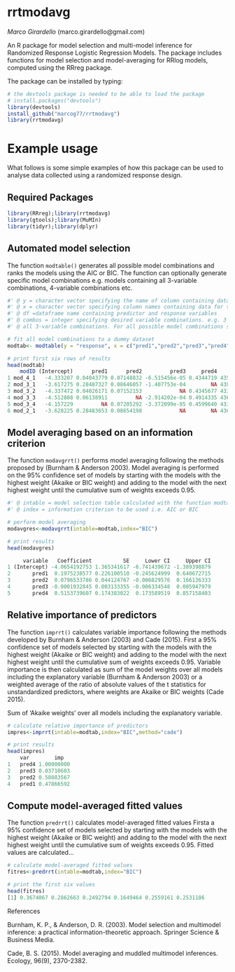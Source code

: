 # rrtmodavg
*Marco Girardello* (marco.girardello@gmail.com) 

An R package for model selection and multi-model inference for Randomized Response Logistic Regression 
Models. The package includes functions for model selection and model-averaging for RRlog models, computed using 
the RRreg package.

The package can be installed by typing:

```r
# the devtools package is needed to be able to load the package
# install.packages("devtools")
library(devtools)
install_github("marcog77/rrtmodavg")
library(rrtmodavg)
``` 

# Example usage
What follows is some simple examples of how this package can be used to analyse data collected using a randomized response design. 

## Required Packages

```r
library(RRreg);library(rrtmodavg)
library(gtools);library(MuMIn)
library(tidyr);library(dplyr)
```

## Automated model selection
The function `modtable()` generates all possible model combinations and ranks the models using the AIC or BIC.
The function can optionally generate specific model combinations e.g. models containing all 
3-variable combinations, 4-variable combinations etc. 

```r
#' @ y = character vector specifying the name of column containing data for the response variable (binary) 
#' @ x = character vector specifying column names containing data for the predictor variables
#' @ df =dataframe name containing predictor and response variables
#' @ combos = integer specifying desired variable combinations. e.g. 3 for models containing
#' @ all 3-variable combinations. For all possible model combinations specify "all".

# fit all model combinations to a dummy dataset
modtab<- modtable(y = "response", x = c("pred1","pred2","pred3","pred4"),df=dummy, combos ="all")

# print first six rows of results
head(modtab)
    modID (Intercept)      pred1      pred2         pred3     pred4      AIC      BIC  deltaBIC    weightBIC deltaAIC  weightAIC
1 mod_4_1   -4.333207 0.04043779 0.07148832 -6.515456e-05 0.4344719 435.9528 455.0234 14.537721 0.0004554068 3.956570 0.04097879
2 mod_3_1   -3.617275 0.28487327 0.08646057 -1.407753e-04        NA 438.4724 453.7289 13.243189 0.0008699683 6.476169 0.01162613
3 mod_3_2   -4.337472 0.04026171 0.07152153            NA 0.4345677 433.9532 449.2097  8.724007 0.0083335762 1.956987 0.11136869
4 mod_3_3   -4.512808 0.06138911         NA -2.914202e-04 0.4914335 436.7506 452.0071 11.521423 0.0020576913 4.754403 0.02749868
5 mod_3_4   -4.157229         NA 0.07205292 -3.372099e-05 0.4599640 433.9961 449.2526  8.766909 0.0081567161 1.999889 0.10900516
6 mod_2_1   -3.628225 0.28483653 0.08654198            NA        NA 436.4745 447.9169  7.431177 0.0159061784 4.478287 0.03156964

```
## Model averaging based on an information criterion
The function `modavgrrt()` performs model averaging following the methods proposed by
(Burnham & Anderson 2003). Model averaging is performed on the 95% confidence set of models by starting with the 
models with the highest weight (Akaike or BIC weight) and adding to the model with the
next highest weight until the cumulative sum of weights exceeds 0.95.

```r
#' @ intable = model selection table calculated with the function modtable
#' @ index = information criterion to be used i.e. AIC or BIC

# perform model averaging
modavgres<-modavgrrt(intable=modtab,index="BIC")

# print results
head(modavgres)

     variable   Coefficient          SE     Lower CI     Upper CI
1 (Intercept) -4.0654192753 1.365341617 -6.741439672 -1.389398879
2       pred1  0.1975238577 0.226100510 -0.245624999  0.640672715
3       pred2  0.0796533786 0.044124767 -0.006829576  0.166136333
4       pred3 -0.0001932845 0.003133355 -0.006334548  0.005947979
5       pred4  0.5153739607 0.174383022  0.173589519  0.857158403

```

## Relative importance of predictors

The function `imprrt()` calculates variable importance following the methods developed
by Burnham & Anderson (2003) and Cade (2015). First a 95% confidence set of models selected by starting with the 
models with the highest weight (Akaike or BIC weight) and adding to the model with the
next highest weight until the cumulative sum of weights exceeds 0.95. Variable
importance is then calculated as sum of the model weights over all models including the
explanatory variable (Burnham & Anderson 2003) or a weighted average of the ratio of absolute values of the t statistics 
for unstandardized predictors, where weights are Akaike or BIC weights (Cade 2015).


Sum of ‘Akaike weights’ over all models including the explanatory variable.

```r
# calculate relative importance of predictors
impres<-imprrt(intable=modtab,index="BIC",method="cade")

# print results
head(impres)
    var        imp
1   pred4 1.00000000
2   pred3 0.03710603
3   pred2 0.58083567
4   pred1 0.47866592

```


## Compute model-averaged fitted values

The function `predrrt()` calculates model-averaged fitted values Firsta a 95% confidence set of models selected by starting with the models with the highest weight (Akaike or BIC weight) and adding to the model with the next highest weight until the cumulative sum of weights exceeds 0.95. Fitted values are calculated...



```r
# calculate model-averaged fitted values
fitres<-predrrt(intable=modtab,index="BIC")

# print the first six values
head(fitres)
[1] 0.3674067 0.2862663 0.2492794 0.1649464 0.2559161 0.2531186

```

References

Burnham, K. P., & Anderson, D. R. (2003). Model selection and multimodel inference: a practical information-theoretic approach. Springer Science & Business Media.

Cade, B. S. (2015). Model averaging and muddled multimodel inferences. Ecology, 96(9), 2370-2382.

